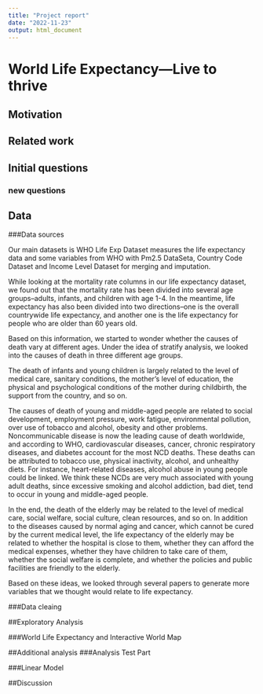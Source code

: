 ```yaml
---
title: "Project report"
date: "2022-11-23"
output: html_document
---
```

# World Life Expectancy—Live to thrive

## Motivation

## Related work

## Initial questions
### new questions

## Data

###Data sources 

Our main datasets is WHO Life Exp Dataset measures the life expectancy data and some variables from WHO with Pm2.5 DataSeta, Country Code Dataset and Income Level Dataset for merging and imputation.

While looking at the mortality rate columns in our life expectancy dataset, we found out that the mortality rate has been divided into several age groups--adults, infants, and children with age 1-4. In the meantime, life expectancy has also been divided into two directions--one is the overall countrywide life expectancy, and another one is the life expectancy for people who are older than 60 years old.

Based on this information, we started to wonder whether the causes of death vary at different ages. Under the idea of stratify analysis, we looked into the causes of death in three different age groups. 

The death of infants and young children is largely related to the level of medical care, sanitary conditions, the mother's level of education, the physical and psychological conditions of the mother during childbirth, the support from the country, and so on.

The causes of death of young and middle-aged people are related to social development, employment pressure, work fatigue, environmental pollution, over use of tobacco and alcohol, obesity and other problems. Noncommunicable disease is now the leading cause of death worldwide, and according to WHO, cardiovascular diseases, cancer, chronic respiratory diseases, and diabetes account for the most NCD deaths. These deaths can be attributed to tobacco use, physical inactivity, alcohol, and unhealthy diets. For instance, heart-related diseases, alcohol abuse in young people could be linked. We think these NCDs are very much associated with young adult deaths, since excessive smoking and alcohol addiction, bad diet, tend to occur in young and middle-aged people.

In the end, the death of the elderly may be related to the level of medical care, social welfare, social culture, clean resources, and so on. In addition to the diseases caused by normal aging and cancer, which cannot be cured by the current medical level, the life expectancy of the elderly may be related to whether the hospital is close to them, whether they can afford the medical expenses, whether they have children to take care of them, whether the social welfare is complete, and whether the policies and public facilities are friendly to the elderly.

Based on these ideas, we looked through several papers to generate more variables that we thought would relate to life expectancy.

###Data cleaing 

##Exploratory Analysis

###World Life Expectancy and Interactive World Map

##Additional analysis
###Analysis Test Part

###Linear Model

##Discussion